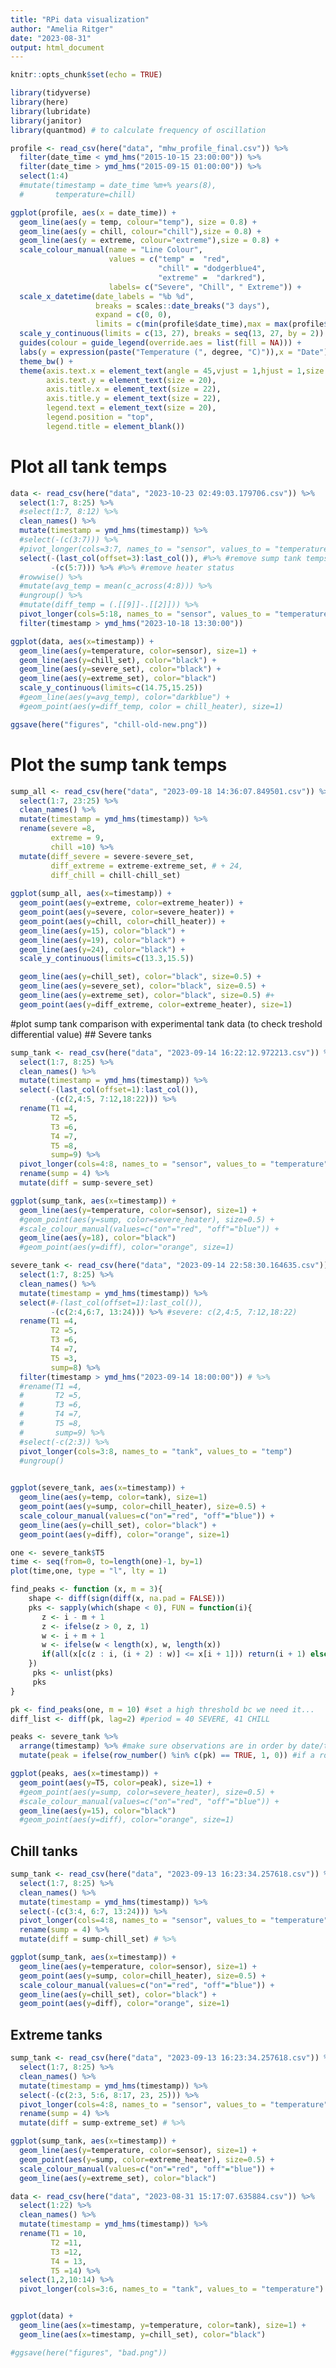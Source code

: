 ```yaml
---
title: "RPi data visualization"
author: "Amelia Ritger"
date: "2023-08-31"
output: html_document
---
```


```r
knitr::opts_chunk$set(echo = TRUE)

library(tidyverse)
library(here)
library(lubridate)
library(janitor)
library(quantmod) # to calculate frequency of oscillation
```

```r
profile <- read_csv(here("data", "mhw_profile_final.csv")) %>%
  filter(date_time < ymd_hms("2015-10-15 23:00:00")) %>%
  filter(date_time > ymd_hms("2015-09-15 01:00:00")) %>%
  select(1:4)
  #mutate(timestamp = date_time %m+% years(8),
  #       temperature=chill)

ggplot(profile, aes(x = date_time)) +
  geom_line(aes(y = temp, colour="temp"), size = 0.8) +
  geom_line(aes(y = chill, colour="chill"),size = 0.8) +
  geom_line(aes(y = extreme, colour="extreme"),size = 0.8) +
  scale_colour_manual(name = "Line Colour",
                      values = c("temp" =  "red",
                                 "chill" = "dodgerblue4", 
                                 "extreme" =  "darkred"),
                      labels= c("Severe", "Chill", " Extreme")) +
  scale_x_datetime(date_labels = "%b %d",
                   breaks = scales::date_breaks("3 days"),
                   expand = c(0, 0),
                   limits = c(min(profile$date_time),max = max(profile$date_time))) +
  scale_y_continuous(limits = c(13, 27), breaks = seq(13, 27, by = 2)) +
  guides(colour = guide_legend(override.aes = list(fill = NA))) +
  labs(y = expression(paste("Temperature (", degree, "C)")),x = "Date") +
  theme_bw() +
  theme(axis.text.x = element_text(angle = 45,vjust = 1,hjust = 1,size = 20),
        axis.text.y = element_text(size = 20),
        axis.title.x = element_text(size = 22),
        axis.title.y = element_text(size = 22),
        legend.text = element_text(size = 20),
        legend.position = "top",
        legend.title = element_blank())

```

# Plot all tank temps
```r
data <- read_csv(here("data", "2023-10-23 02:49:03.179706.csv")) %>%
  select(1:7, 8:25) %>%
  #select(1:7, 8:12) %>%
  clean_names() %>%
  mutate(timestamp = ymd_hms(timestamp)) %>%
  #select(-(c(3:7))) %>%
  #pivot_longer(cols=3:7, names_to = "sensor", values_to = "temperature") #5:19
  select(-(last_col(offset=3):last_col()), #%>% #remove sump tank temps
         -(c(5:7))) %>% #%>% #remove heater status
  #rowwise() %>%
  #mutate(avg_temp = mean(c_across(4:8))) %>%
  #ungroup() %>%
  #mutate(diff_temp = (.[[9]]-.[[2]])) %>%
  pivot_longer(cols=5:18, names_to = "sensor", values_to = "temperature") %>%
  filter(timestamp > ymd_hms("2023-10-18 13:30:00"))

ggplot(data, aes(x=timestamp)) +
  geom_line(aes(y=temperature, color=sensor), size=1) +
  geom_line(aes(y=chill_set), color="black") +
  geom_line(aes(y=severe_set), color="black") +
  geom_line(aes(y=extreme_set), color="black")
  scale_y_continuous(limits=c(14.75,15.25))
  #geom_line(aes(y=avg_temp), color="darkblue") +
  #geom_point(aes(y=diff_temp, color = chill_heater), size=1)

ggsave(here("figures", "chill-old-new.png"))
```

# Plot the sump tank temps
```r
sump_all <- read_csv(here("data", "2023-09-18 14:36:07.849501.csv")) %>%
  select(1:7, 23:25) %>%
  clean_names() %>%
  mutate(timestamp = ymd_hms(timestamp)) %>%
  rename(severe =8,
         extreme = 9,
         chill =10) %>%
  mutate(diff_severe = severe-severe_set,
         diff_extreme = extreme-extreme_set, # + 24,
         diff_chill = chill-chill_set)
  
ggplot(sump_all, aes(x=timestamp)) +
  geom_point(aes(y=extreme, color=extreme_heater)) +
  geom_point(aes(y=severe, color=severe_heater)) +
  geom_point(aes(y=chill, color=chill_heater)) +
  geom_line(aes(y=15), color="black") +
  geom_line(aes(y=19), color="black") +
  geom_line(aes(y=24), color="black") +
  scale_y_continuous(limits=c(13.3,15.5))

  geom_line(aes(y=chill_set), color="black", size=0.5) +
  geom_line(aes(y=severe_set), color="black", size=0.5) +
  geom_line(aes(y=extreme_set), color="black", size=0.5) #+
  geom_point(aes(y=diff_extreme, color=extreme_heater), size=1)

```

#plot sump tank comparison with experimental tank data (to check treshold differential value)
## Severe tanks
```r
sump_tank <- read_csv(here("data", "2023-09-14 16:22:12.972213.csv")) %>%
  select(1:7, 8:25) %>%
  clean_names() %>%
  mutate(timestamp = ymd_hms(timestamp)) %>%
  select(-(last_col(offset=1):last_col()),
         -(c(2,4:5, 7:12,18:22))) %>%
  rename(T1 =4,
         T2 =5,
         T3 =6,
         T4 =7,
         T5 =8,
         sump=9) %>%
  pivot_longer(cols=4:8, names_to = "sensor", values_to = "temperature") %>%
  rename(sump = 4) %>%
  mutate(diff = sump-severe_set)

ggplot(sump_tank, aes(x=timestamp)) +
  geom_line(aes(y=temperature, color=sensor), size=1) +
  #geom_point(aes(y=sump, color=severe_heater), size=0.5) +
  #scale_colour_manual(values=c("on"="red", "off"="blue")) +
  geom_line(aes(y=18), color="black")
  #geom_point(aes(y=diff), color="orange", size=1)
```


```r
severe_tank <- read_csv(here("data", "2023-09-14 22:58:30.164635.csv")) %>%
  select(1:7, 8:25) %>%
  clean_names() %>%
  mutate(timestamp = ymd_hms(timestamp)) %>%
  select(#-(last_col(offset=1):last_col()),
         -(c(2:4,6:7, 13:24))) %>% #severe: c(2,4:5, 7:12,18:22)
  rename(T1 =4,
         T2 =5,
         T3 =6,
         T4 =7,
         T5 =3,
         sump=8) %>%
  filter(timestamp > ymd_hms("2023-09-14 18:00:00")) # %>%
  #rename(T1 =4,
  #       T2 =5,
  #       T3 =6,
  #       T4 =7,
  #       T5 =8,
  #       sump=9) %>%
  #select(-c(2:3)) %>%
  pivot_longer(cols=3:8, names_to = "tank", values_to = "temp")
  #ungroup()
  

ggplot(severe_tank, aes(x=timestamp)) +
  geom_line(aes(y=temp, color=tank), size=1)
  geom_point(aes(y=sump, color=chill_heater), size=0.5) +
  scale_colour_manual(values=c("on"="red", "off"="blue")) +
  geom_line(aes(y=chill_set), color="black") +
  geom_point(aes(y=diff), color="orange", size=1)

one <- severe_tank$T5
time <- seq(from=0, to=length(one)-1, by=1)
plot(time,one, type = "l", lty = 1)

find_peaks <- function (x, m = 3){
    shape <- diff(sign(diff(x, na.pad = FALSE)))
    pks <- sapply(which(shape < 0), FUN = function(i){
       z <- i - m + 1
       z <- ifelse(z > 0, z, 1)
       w <- i + m + 1
       w <- ifelse(w < length(x), w, length(x))
       if(all(x[c(z : i, (i + 2) : w)] <= x[i + 1])) return(i + 1) else return(numeric(0))
    })
     pks <- unlist(pks)
     pks
}

pk <- find_peaks(one, m = 10) #set a high threshold bc we need it...
diff_list <- diff(pk, lag=2) #period = 40 SEVERE, 41 CHILL

peaks <- severe_tank %>%
  arrange(timestamp) %>% #make sure observations are in order by date/time
  mutate(peak = ifelse(row_number() %in% c(pk) == TRUE, 1, 0)) #if a row ID matches the row ID found by find_peaks, then call it "1" (if not, "0")

ggplot(peaks, aes(x=timestamp)) +
  geom_point(aes(y=T5, color=peak), size=1) +
  #geom_point(aes(y=sump, color=severe_heater), size=0.5) +
  #scale_colour_manual(values=c("on"="red", "off"="blue")) +
  geom_line(aes(y=15), color="black")
  #geom_point(aes(y=diff), color="orange", size=1)
```


## Chill tanks
```r
sump_tank <- read_csv(here("data", "2023-09-13 16:23:34.257618.csv")) %>%
  select(1:7, 8:25) %>%
  clean_names() %>%
  mutate(timestamp = ymd_hms(timestamp)) %>%
  select(-(c(3:4, 6:7, 13:24))) %>%
  pivot_longer(cols=4:8, names_to = "sensor", values_to = "temperature") %>%
  rename(sump = 4) %>%
  mutate(diff = sump-chill_set) # %>%

ggplot(sump_tank, aes(x=timestamp)) +
  geom_line(aes(y=temperature, color=sensor), size=1) +
  geom_point(aes(y=sump, color=chill_heater), size=0.5) +
  scale_colour_manual(values=c("on"="red", "off"="blue")) +
  geom_line(aes(y=chill_set), color="black") +
  geom_point(aes(y=diff), color="orange", size=1)
```

## Extreme tanks
```r
sump_tank <- read_csv(here("data", "2023-09-13 16:23:34.257618.csv")) %>%
  select(1:7, 8:25) %>%
  clean_names() %>%
  mutate(timestamp = ymd_hms(timestamp)) %>%
  select(-(c(2:3, 5:6, 8:17, 23, 25))) %>%
  pivot_longer(cols=4:8, names_to = "sensor", values_to = "temperature") %>%
  rename(sump = 4) %>%
  mutate(diff = sump-extreme_set) # %>%

ggplot(sump_tank, aes(x=timestamp)) +
  geom_line(aes(y=temperature, color=sensor), size=1) +
  geom_point(aes(y=sump, color=extreme_heater), size=0.5) +
  scale_colour_manual(values=c("on"="red", "off"="blue")) +
  geom_line(aes(y=extreme_set), color="black") 
```

```r
data <- read_csv(here("data", "2023-08-31 15:17:07.635884.csv")) %>%
  select(1:22) %>%
  clean_names() %>%
  mutate(timestamp = ymd_hms(timestamp)) %>%
  rename(T1 = 10,
         T2 =11,
         T3 =12,
         T4 = 13,
         T5 =14) %>%
  select(1,2,10:14) %>%
  pivot_longer(cols=3:6, names_to = "tank", values_to = "temperature")


ggplot(data) +
  geom_line(aes(x=timestamp, y=temperature, color=tank), size=1) +
  geom_line(aes(x=timestamp, y=chill_set), color="black")

#ggsave(here("figures", "bad.png"))
```


